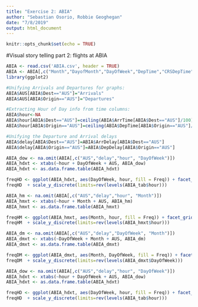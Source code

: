 ```yaml
---
title: "Exercise 2: ABIA"
author: "Sebastian Osorio, Robbie Geoghegan"
date: "7/8/2019"
output: html_document
---
```


```r
knitr::opts_chunk$set(echo = TRUE)
```

#Visual story telling part 2: flights at ABIA


```r
ABIA <- read.csv('ABIA.csv', header = TRUE)
ABIA <- ABIA[,c("Month","DayofMonth","DayOfWeek","DepTime","CRSDepTime","ArrTime","CRSArrTime","UniqueCarrier", "ArrDelay","DepDelay","Origin","Dest","Cancelled","CancellationCode")]
library(ggplot2)
```


```r
#Unifying Arrivals and Departures for graphs:
ABIA$AUS[ABIA$Dest=="AUS"]="Arrivals"
ABIA$AUS[ABIA$Origin=="AUS"]="Departures"

#Extracting Hour of Day info from time columns:
ABIA$hour<-NA
ABIA$hour[ABIA$Dest=="AUS"]=ceiling(ABIA$ArrTime[ABIA$Dest=="AUS"]/100)
ABIA$hour[ABIA$Origin=="AUS"]=ceiling(ABIA$DepTime[ABIA$Origin=="AUS"]/100)

#Unifying the Departure and Arrival delays
ABIA$delay[ABIA$Dest=="AUS"]=ABIA$ArrDelay[ABIA$Dest=="AUS"]
ABIA$delay[ABIA$Origin=="AUS"]=ABIA$DepDelay[ABIA$Origin=="AUS"]
```



```r
ABIA_dow <- na.omit(ABIA[,c("AUS","delay","hour", "DayOfWeek")])
ABIA_hdxt <- xtabs(~hour + DayOfWeek + AUS, ABIA_dow)
ABIA_hdxt <- as.data.frame.table(ABIA_hdxt)

freqHD <- ggplot(ABIA_hdxt, aes(DayOfWeek, hour, fill = Freq)) + facet_grid(~AUS) + geom_tile() + ylab("Hour of the day") +xlab("Day of the Week") + ggtitle("Arrivals and Departures in Austin (Hour of the day / Day of the Week)") + scale_fill_gradient( trans="sqrt", low = "white", high="dark green")
freqHD  + scale_y_discrete(limits=rev(levels(ABIA_tab$hour)))
```


```r
ABIA_hm <- na.omit(ABIA[,c("AUS","delay","hour", "Month")])
ABIA_hmxt <- xtabs(~hour + Month + AUS, ABIA_hm)
ABIA_hmxt <- as.data.frame.table(ABIA_hmxt)

freqHM <- ggplot(ABIA_hmxt, aes(Month, hour, fill = Freq)) + facet_grid(~AUS) + geom_tile() + ylab("Hour of the day") +xlab("Month") + ggtitle("Arrivals and Departures in Austin (Hour of the day / Month)") + scale_fill_gradient( trans="sqrt", low = "white", high="dark green")
freqHM  + scale_y_discrete(limits=rev(levels(ABIA_hmxt$hour)))
```

```r
ABIA_dm <- na.omit(ABIA[,c("AUS","delay","DayOfWeek", "Month")])
ABIA_dmxt <- xtabs(~DayOfWeek + Month + AUS, ABIA_dm)
ABIA_dmxt <- as.data.frame.table(ABIA_dmxt)

freqDM <- ggplot(ABIA_dmxt, aes(Month, DayOfWeek, fill = Freq)) + facet_grid(~AUS) + geom_tile() + ylab("Day of the Week") +xlab("Month") + ggtitle("Arrivals and Departures in Austin (Day of Week / Month)") + scale_fill_gradient( trans="sqrt", low = "white", high="dark green")
freqDM  + scale_y_discrete(limits=rev(levels(ABIA_dmxt$DayOfWeek)))
```

```r
ABIA_dow <- na.omit(ABIA[,c("AUS","delay","hour", "DayOfWeek")])
ABIA_hdxt <- xtabs(~hour + DayOfWeek + AUS, ABIA_dow)
ABIA_hdxt <- as.data.frame.table(ABIA_hdxt)

freqHD <- ggplot(ABIA_hdxt, aes(DayOfWeek, hour, fill = Freq)) + facet_grid(~AUS) + geom_tile() + ylab("Hour of the day") +xlab("Day of the Week") + ggtitle("Arrivals and Departures in Austin (Hour of the day / Day of the Week)") + scale_fill_gradient( trans="sqrt", low = "white", high="dark green")
freqHD  + scale_y_discrete(limits=rev(levels(ABIA_tab$hour)))
```